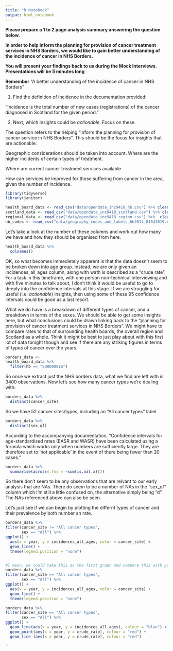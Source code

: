 ```yaml
---
title: "R Notebook"
output: html_notebook
---
```


**Please prepare a 1 to 2 page analysis summary answering the question below.**

**In order to help inform the planning for provision of cancer treatment services in NHS Borders, we would like to gain better understanding of the incidence of cancer in NHS Borders.**

**You will present your findings back to us during the Mock Interviews. Presentations will be 5 minutes long**


**Remember** "A better understanding of the incidence of cancer in NHS Borders"

1. Find the definition of incidence in the documentation provided:

"Incidence is the total number of new cases (registrations) of the cancer diagnosed in Scotland for the given period."

2. Next, which insights could be *actionable*. Focus on these. 

The question refers to the helping "inform the planning for *provision* of cancer service in NHS Borders". This should be the focus for insights that are actionable:

Geographic considerations should be taken into account. Where are the higher incidents of certain types of treatment. 

Where are current cancer treatment services available

How can services be improved for those suffering from cancer in the area, given the number of incidence. 

```r
library(tidyverse)
library(janitor)

health_board_data <- read_csv("data/opendata_inc9418_hb.csv") %>% clean_names()
scotland_data <- read_csv("data/opendata_inc9418_scotland.csv") %>% clean_names()
regional_data <- read_csv("data/opendata_inc9418_region.csv") %>%  clean_names()
hb_codes <- read_csv("data/geography_codes_and_labels_hb2014_01042019.csv") %>% clean_names()
```

Let's take a look at the number of these columns and work out how many we have and how they should be organised from here.

```r
health_board_data %>% 
  colnames()
```

OK, so what becomes immedietely apparent is that the data doesn't seem to be broken down into age group. Instead, we are only given an incidences_all_ages column, along with wath is described as a "crude rate". For a task in this timeframe, with one person non-technical interviewing and with five minutes to talk about, I don't think it would be useful to go to deeply into the confidence intervals at this stage. If we are struggling for useful (i.e. *actionable*) insights, then using some of these 95 confidence intervals could be good as a last resort. 

What we do have is a breakdown of different types of cancer, and a breakdown in terms of the sexes. We should be able to get some insights here, but what conclusions could be drawn linking back to the "planning for provision of cancer treatment services in NHS Borders". We might have to compare rates to that of surrounding health boards, the overall region and Scotland as a whole. Think it might be best to just play about with this first lot of data tonight though and see if there are any striking figures in terms of types of cancer over the years. 

```r
borders_data <-
health_board_data %>% 
  filter(hb == "S08000016")
```

So once we extract just the NHS borders data, what we find are left with is 3400 observations. Now let's see how many cancer types we're dealing with:

```r
borders_data %>% 
  distinct(cancer_site)
```

So we have 52 cancer sites/types, including an "All cancer types" label. 

```r
borders_data %>% 
  distinct(sex_qf)
```

According to the accompanying documentation, "Confidence intervals for age-standardised rates (EASR and WASR) have been calculated using a formula which works only when numbers are sufficiently large. They are therefore set to 'not applicable' in the event of there being fewer than 20 cases."

```r
borders_data %>% 
  summarise(across(.fns = ~sum(is.na(.x))))
```

So there don't seem to be any observations that are relvant to our early analysis that are NAs. There do seem to be a number of NAs in the "sex_qf" column which I'm still a little confused on, the alternative simply being "d". The NAs referenced above can also be seen. 

Let's just see if we can begin by plotting the differnt types of cancer and their prevalence by both number an rate.

```r
borders_data %>% 
filter(cancer_site != "All cancer types",
       sex == "All") %>%
ggplot() +
  aes(x = year, y = incidences_all_ages, color = cancer_site) +
  geom_line() +
  theme(legend.position = "none")
```

```r

```

```r
#I mean, we could take this as the first graph and compare this with population growth in the area. Although to be honest, we'd be better off just looking at the rate. 
borders_data %>% 
filter(cancer_site == "All cancer types",
       sex == "All") %>%
ggplot() +
  aes(x = year, y = incidences_all_ages, color = cancer_site) +
  geom_line() +
  theme(legend.position = "none")
```

```r
borders_data %>% 
filter(cancer_site == "All cancer types",
       sex == "All") %>%
ggplot() +
  geom_line(aes(x = year, y = incidences_all_ages), colour = "blue") +
  geom_point(aes(x = year, y = crude_rate), colour = "red") +
  geom_line (aes(x = year, y = crude_rate), colour = "red")
```
```

